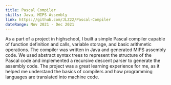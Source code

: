 ```yaml
---
title: Pascal Compiler 
skills: Java, MIPS Assembly
link: https://github.com/JLZ22/Pascal-Compiler
dateRange: Nov 2021 - Dec 2021
---
```


As a part of a project in highschool, I built a simple Pascal compiler capable of function definition and calls, variable storage, and basic arithmetic operations. The compiler was written in Java and generated MIPS assembly code. We used abstract syntax trees to represent the structure of the Pascal code and implemented a recursive descent parser to generate the assembly code. The project was a great learning experience for me, as it helped me understand the basics of compilers and how programming languages are translated into machine code.